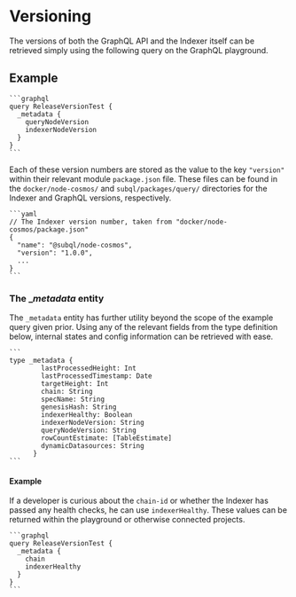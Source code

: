 # Versioning

The versions of both the GraphQL API and the Indexer itself can be retrieved simply using the following query on the GraphQL playground.

## Example

    ```graphql
    query ReleaseVersionTest {
      _metadata {
        queryNodeVersion
        indexerNodeVersion
      }
    }
    ```

Each of these version numbers are stored as the value to the key `"version"` within their relevant module `package.json` file. These files can be found in the `docker/node-cosmos/` and `subql/packages/query/` directories for the Indexer and GraphQL versions, respectively.

    ```yaml
    // The Indexer version number, taken from "docker/node-cosmos/package.json"
    {
      "name": "@subql/node-cosmos",
      "version": "1.0.0",
      ...
    }
    ```

### The __metadata_ entity

The `_metadata` entity has further utility beyond the scope of the example query given prior. Using any of the relevant fields from the type definition below, internal states and config information can be retrieved with ease.

    ```
    type _metadata {
            lastProcessedHeight: Int
            lastProcessedTimestamp: Date
            targetHeight: Int
            chain: String
            specName: String
            genesisHash: String
            indexerHealthy: Boolean
            indexerNodeVersion: String
            queryNodeVersion: String
            rowCountEstimate: [TableEstimate]
            dynamicDatasources: String
          }
    ```

#### Example

If a developer is curious about the `chain-id` or whether the Indexer has passed any health checks, he can use `indexerHealthy`. These values can be returned within the playground or otherwise connected projects.

    ```graphql
    query ReleaseVersionTest {
      _metadata {
        chain
        indexerHealthy
      }
    }
    ```
